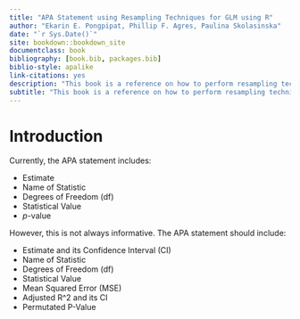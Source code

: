```yaml
--- 
title: "APA Statement using Resampling Techniques for GLM using R"
author: "Ekarin E. Pongpipat, Phillip F. Agres, Paulina Skolasinska"
date: "`r Sys.Date()`"
site: bookdown::bookdown_site
documentclass: book
bibliography: [book.bib, packages.bib]
biblio-style: apalike
link-citations: yes
description: "This book is a reference on how to perform resampling techniques (e.g., bootstrapping and permutation testing) to write a more informed APA statement."
subtitle: "This book is a reference on how to perform resampling techniques (e.g., bootstrapping and permutation testing) to write a more informed APA statement."
---
```


# Introduction

Currently, the APA statement includes: 

- Estimate
- Name of Statistic
- Degrees of Freedom (df)
- Statistical Value
- *p*-value

However, this is not always informative. The APA statement should include:

- Estimate and its Confidence Interval (CI)
- Name of Statistic
- Degrees of Freedom (df)
- Statistical Value
- Mean Squared Error (MSE)
- Adjusted R^2 and its CI
- Permutated P-Value